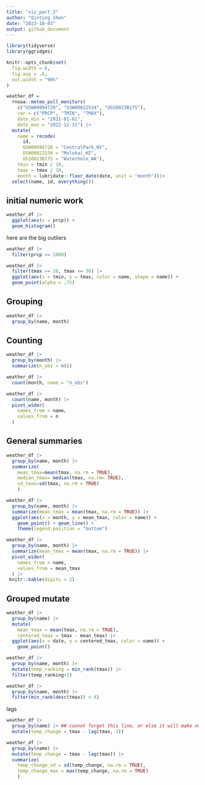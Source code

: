 ```yaml
---
title: "viz_part_2"
author: "Qinting Shen"
date: "2023-10-03"
output: github_document
---
```


```r
library(tidyverse)
library(ggridges)

knitr::opts_chunk$set(
  fig.width = 6,
  fig.asp = .6,
  out.width = "90%"
)
```

```r
weather_df = 
  rnoaa::meteo_pull_monitors(
    c("USW00094728", "USW00022534", "USS0023B17S"),
    var = c("PRCP", "TMIN", "TMAX"), 
    date_min = "2021-01-01",
    date_max = "2022-12-31") |>
  mutate(
    name = recode(
      id, 
      USW00094728 = "CentralPark_NY", 
      USW00022534 = "Molokai_HI",
      USS0023B17S = "Waterhole_WA"),
    tmin = tmin / 10,
    tmax = tmax / 10,
    month = lubridate::floor_date(date, unit = "month"))|>
  select(name, id, everything())
```

## initial numeric work
```r
weather_df |> 
  ggplot(aes(x = prcp)) + 
  geom_histogram()
```

here are the big outliers
```r
weather_df |> 
  filter(prcp >= 1000)
```


```r
weather_df |> 
  filter(tmax >= 20, tmax <= 30) |> 
  ggplot(aes(x = tmin, y = tmax, color = name, shape = name)) + 
  geom_point(alpha = .75)
```


## Grouping

```r
weather_df |>
  group_by(name, month)
```


## Counting

```r
weather_df |>
  group_by(month) |>
  summarize(n_obs = n())
```


```r
weather_df |>
  count(month, name = "n_obs")
```

```r
weather_df |>
  count(name, month) |> 
  pivot_wider(
    names_from = name,
    values_from = n
  )
```


## General summaries

```r
weather_df |>
  group_by(name, month) |>
  summarize(
    mean_tmax=mean(tmax, na.rm = TRUE),
    median_tmax= median(tmax, na.rm= TRUE),
    sd_tmax=sd(tmax, na.rm = TRUE)
    )
```


```r
weather_df |>
  group_by(name, month) |>
  summarize(mean_tmax = mean(tmax, na.rm = TRUE)) |>
  ggplot(aes(x = month, y = mean_tmax, color = name)) + 
    geom_point() + geom_line() + 
    theme(legend.position = "bottom")
```

```r
weather_df |>
  group_by(name, month) |>
  summarize(mean_tmax = mean(tmax, na.rm = TRUE)) |> 
  pivot_wider(
    names_from = name,
    values_from = mean_tmax
  ) |> 
 knitr::kable(digits = 2)
```


## Grouped mutate

```r
weather_df |>
  group_by(name) |>
  mutate(
    mean_tmax = mean(tmax, na.rm = TRUE),
    centered_tmax = tmax - mean_tmax) |> 
  ggplot(aes(x = date, y = centered_tmax, color = name)) + 
    geom_point() 
```

```r
weather_df |>
  group_by(name, month) |>
  mutate(temp_ranking = min_rank(tmax)) |> 
  filter(temp_ranking<2)
```

```r
weather_df |>
  group_by(name, month) |>
  filter(min_rank(desc(tmax)) < 4)
```


lags

```r
weather_df |>
  group_by(name) |> ## cannot forget this line, or else it will make no sense when changing from central to next name
  mutate(temp_change = tmax - lag(tmax, 3))
```

```r
weather_df |>
  group_by(name) |>
  mutate(temp_change = tmax - lag(tmax)) |>
  summarize(
    temp_change_sd = sd(temp_change, na.rm = TRUE),
    temp_change_max = max(temp_change, na.rm = TRUE)
    )
```









